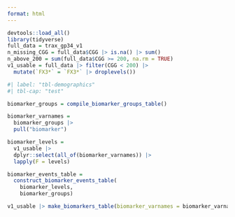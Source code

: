 ```yaml
---
format: html
---
```


```r
devtools::load_all()
library(tidyverse)
full_data = trax_gp34_v1
n_missing_CGG = full_data$CGG |> is.na() |> sum()
n_above_200 = sum(full_data$CGG >= 200, na.rm = TRUE)
v1_usable = full_data |> filter(CGG < 200) |> 
  mutate(`FX3*` = `FX3*` |> droplevels())
```


```r
#| label: "tbl-demographics"
#| tbl-cap: "test"

biomarker_groups = compile_biomarker_groups_table()

biomarker_varnames = 
  biomarker_groups |> 
  pull("biomarker")

biomarker_levels = 
  v1_usable |> 
  dplyr::select(all_of(biomarker_varnames)) |> 
  lapply(F = levels)

biomarker_events_table =
  construct_biomarker_events_table(
    biomarker_levels,
    biomarker_groups)

v1_usable |> make_biomarkers_table(biomarker_varnames = biomarker_varnames)

```
